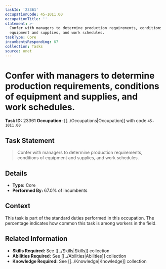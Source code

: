 ```yaml
---
taskId: '23361'
occupationCode: 45-1011.00
occupationTitle: ''
statement: >-
  Confer with managers to determine production requirements, conditions of
  equipment and supplies, and work schedules.
taskType: Core
incumbentsResponding: 67
collection: Tasks
source: onet
---
```

# Confer with managers to determine production requirements, conditions of equipment and supplies, and work schedules.

**Task ID:** 23361
**Occupation:** [[../Occupations|Occupation]] with code `45-1011.00`

## Task Statement

> Confer with managers to determine production requirements, conditions of equipment and supplies, and work schedules.

## Details

- **Type:** Core
- **Performed By:** 67.0% of incumbents

## Context

This task is part of the standard duties performed in this occupation. The percentage indicates how common this task is among workers in the field.

## Related Information

- **Skills Required:** See [[../Skills|Skills]] collection
- **Abilities Required:** See [[../Abilities|Abilities]] collection
- **Knowledge Required:** See [[../Knowledge|Knowledge]] collection
